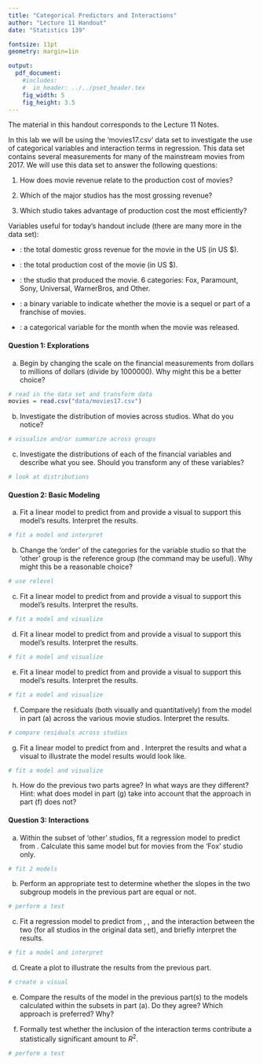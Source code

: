 ```yaml
---
title: "Categorical Predictors and Interactions"
author: "Lecture 11 Handout"
date: "Statistics 139"

fontsize: 11pt
geometry: margin=1in 

output:
  pdf_document:
    #includes:
    #  in_header: ../../pset_header.tex
    fig_width: 5
    fig_height: 3.5
---
```


\begin{small}

\textbf{Topics}
\begin{itemize}
\item Categorical Predictors
\item Extra-sums-of-squares (ESS) $F$-test
\item Interaction Terms
\end{itemize}

\end{small}

The material in this handout corresponds to the Lecture 11 Notes.


\vspace{0.2cm}

In this lab we will be using the 'movies17.csv' data set to investigate the use of categorical variables and interaction terms in regression.  This data set contains several measurements for many of the mainstream movies from 2017.  We will use this data set to answer the following questions:

1. How does movie revenue relate to the production cost of movies?

2. Which of the major studios has the most grossing revenue?

3. Which studio takes advantage of production cost the most efficiently? 

\vspace{0.2cm}

Variables useful for today's handout include (there are many more in the data set):

  - \texttt{totalgross}: the total domestic gross revenue for the movie in the US (in US \$).
   
  - \texttt{budget}: the total production cost of the movie (in US \$).
  
  - \texttt{studio}: the studio that produced the movie.  6 categories: Fox, Paramount, Sony, Universal, WarnerBros, and Other.
  
  - \texttt{sequel}: a binary variable to indicate whether the movie is a sequel or part of a franchise of movies.
  
  - \texttt{month}: a categorical variable for the month when the movie was released.

\vspace{0.2cm}

#### Question 1: Explorations

  a) Begin by changing the scale on the financial measurements from dollars to millions of dollars (divide by 1000000).  Why might this be a better choice?
  
```r
# read in the data set and transform data
movies = read.csv("data/movies17.csv")
```

\vspace{2cm}

  b) Investigate the distribution of movies across studios.  What do you notice?

```r
# visualize and/or summarize across groups

```

\vspace{2cm}
  
  c) Investigate the distributions of each of the financial variables and describe what you see.  Should you transform any of these variables?

```r
# look at distributions

```

\vspace{2cm}
  

  
#### Question 2: Basic Modeling

  a) Fit a linear model to predict \texttt{log(totalgross)} from \texttt{log(budget)} and provide a visual to support this model's results.  Interpret the results.

```r
# fit a model and interpret
```

\vspace{2cm}
  
  b) Change the 'order' of the categories for the variable studio so that the 'other' group is the reference group (the \texttt{relevel} command may be useful).  Why might this be a reasonable choice?
  
```r
# use relevel
```

\vspace{2cm}

  c) Fit a linear model to predict \texttt{log(totalgross)} from \texttt{studio} and provide a visual to support this model's results.  Interpret the results.
  
```r
# fit a model and visualize
```

\vspace{2cm}

  d) Fit a linear model to predict \texttt{log(totalgross)} from \texttt{month} and provide a visual to support this model's results.  Interpret the results.
  
```r
# fit a model and visualize
```

\vspace{2cm}

  e) Fit a linear model to predict \texttt{log(totalgross)} from \texttt{sequel} and provide a visual to support this model's results.  Interpret the results.
  
```r
# fit a model and visualize
```

\vspace{2cm}
  
  f) Compare the residuals (both visually and quantitatively) from the model in part (a) across the various movie studios.  Interpret the results.

```r
# compare residuals across studios
```

\vspace{2cm}
  
  g) Fit a linear model to predict \texttt{log(totalgross)} from \texttt{studio} and \texttt{log(budget)}.  Interpret the results and \underline{describe} what a visual to illustrate the model results would look like.

```r
# fit a model and visualize
```

\vspace{2cm}
  
  h) How do the previous two parts agree?  In what ways are they different? Hint: what does model in part (g) take into account that the approach in part (f) does not?


\vspace{2cm}
 



  
#### Question 3: Interactions

  a) Within the subset of 'other' studios, fit a regression model to predict \texttt{log(totalgross)} from \texttt{log(budget)}.  Calculate this same model but for movies from the 'Fox' studio only.

```r
# fit 2 models
```

\vspace{2cm}

  b) Perform an appropriate test to determine whether the slopes in the two subgroup models in the previous part are equal or not.

```r
# perform a test
```

 
  c) Fit a regression model to predict \texttt{log(totalgross)} from \texttt{log(budget)}, \texttt{studio}, and the interaction between the two (for all studios in the original data set), and briefly interpret the results.

```r
# fit a model and interpret

```

\vspace{2cm}
 
  d) Create a plot to illustrate the results from the previous part.
 
```r
# create a visual
```

\vspace{2cm}
 
  e) Compare the results of the model in the previous part(s) to the models calculated within the subsets in part (a).  Do they agree?  Which approach is preferred?  Why?

\vspace{2cm}
  
  f) Formally test whether the inclusion of the interaction terms contribute a statistically significant amount to $R^2$.
 
```r
# perform a test
```


